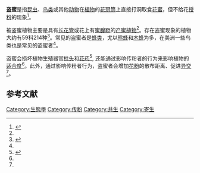 '''盗蜜'''是指[[昆虫|昆虫]]、[[鸟类|鸟类]]或其他[[动物|动物]]在[[植物|植物]]的[[花瓣|花冠筒]]上直接打洞取食[[花蜜|花蜜]]，但不给花[[授粉|授粉]]的现象<ref name=biods.2015102>{{cite journal|last1=Du|first1=Jiaxiao|last2=Meng|first2=Lu|last3=Sun|first3=Haiqin|last4=Bao|first4=Ying|title=Effects of nectar robbing on pollinator behavior and pollination success in facultative selfing Incarvillea sinensis var. sinensis|journal=Biodiversity Science|date=2015|volume=23|issue=5|pages=658–664|doi=10.17520/biods.2015102|doi-access=free}}</ref>。

被盗蜜植物主要是具有[[长花管|长花管]]或花上有[[蜜腺距|蜜腺距]]的[[产蜜植物|产蜜植物]]<ref name=biods.2015102 />。存在盗蜜现象的植物大约有59科214种<ref>{{cite journal|last1=Irwin|first1=Rebecca|last2=Maloof|first2=Joan|title=Variation in nectar robbing over time, space, and species|url=https://archive.org/details/sim_oecologia_2002-12_133_4/page/525|journal=Oecologia|date=2002-12-01|volume=133|issue=4|pages=525–533|doi=10.1007/s00442-002-1060-z|subscription=yes}}</ref>。常见的盗蜜者是[[蜂类|蜂类]]，尤以[[熊蜂|熊蜂]]和[[木蜂|木蜂]]为多，在美洲一些鸟类也是常见的盗蜜者<ref name=biods.2015102 />。

盗蜜会损坏植物生殖器官[[柱头|柱头]]和[[花药|花药]]<ref>{{cite journal|last1=Irwin|first1=Rebecca E.|last2=Bronstein|first2=Judith L.|last3=Manson|first3=Jessamyn S.|last4=Richardson|first4=Leif|title=Nectar Robbing: Ecological and Evolutionary Perspectives|journal=Annual Review of Ecology, Evolution, and Systematics|date=2010-12|volume=41|issue=1|pages=271–292|doi=10.1146/annurev.ecolsys.110308.120330|subscription=yes}}</ref>, 还能通过影响传粉者的行为来影响植物的[[适合度|适合度]]<ref name=biods.2015102 />。此外，通过影响传粉者行为，盗蜜者会增加[[花粉|花粉]]的散布距离、促进[[异交|异交]]<ref name=biods.2015102 />。

==参考文献==
{{reflist}}
[[Category:生態學|Category:生態學]]
[[Category:传粉|Category:传粉]]
[[Category:共生|Category:共生]]
[[Category:寄生|Category:寄生]]